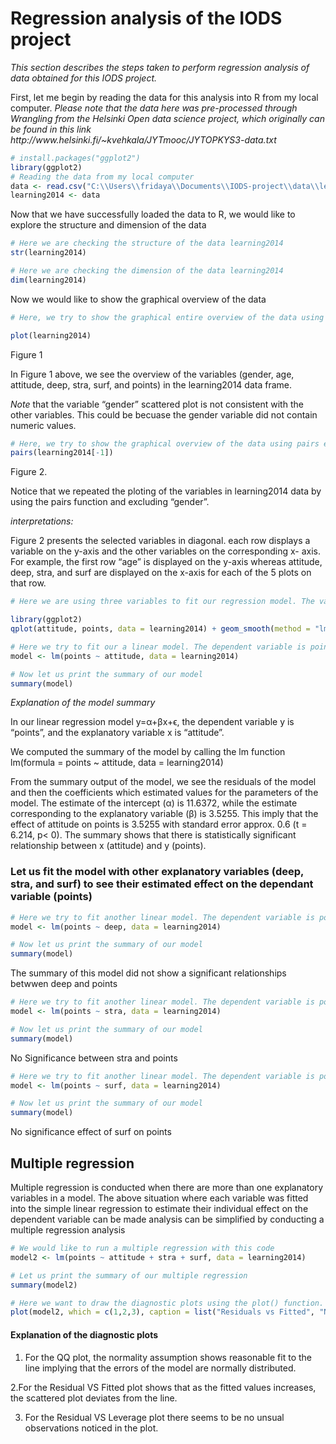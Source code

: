 # Regression analysis of the IODS project 

*This section describes the steps taken to perform regression analysis of data obtained for this IODS project.*

First, let me begin by reading the data for this analysis into R from my local computer. *Please note that the data here was pre-processed through Wrangling from the Helsinki Open data science project, which originally can be  found in this link http://www.helsinki.fi/~kvehkala/JYTmooc/JYTOPKYS3-data.txt*   

```r
# install.packages("ggplot2")
library(ggplot2)
# Reading the data from my local computer
data <- read.csv("C:\\Users\\fridaya\\Documents\\IODS-project\\data\\learning2014.csv")
learning2014 <- data
```
Now that we have successfully loaded the data to R, we would like to explore the structure and dimension of the data

```r
# Here we are checking the structure of the data learning2014
str(learning2014)
```
```r
# Here we are checking the dimension of the data learning2014
dim(learning2014)
```
Now we would like to show the graphical overview of the data 

```r
# Here, we try to show the graphical entire overview of the data using plot

plot(learning2014)
```
Figure 1

In Figure 1  above, we see the overview of the variables (gender, age, attitude, deep, stra, surf, and points) in the learning2014 data frame. 

*Note* that the variable "gender" scattered plot is not consistent with the other variables. This could be becuase the gender variable did not contain numeric values.

```r
# Here, we try to show the graphical overview of the data using pairs excluding the first variable 
pairs(learning2014[-1])
```
Figure 2.

Notice that we repeated the ploting of the variables in learning2014 data by using the pairs function and excluding "gender". 


*interpretations:*

Figure 2 presents the selected variables in diagonal. each row displays a variable on the y-axis and the other variables on the corresponding x- axis. For example, the first row "age" is displayed on the y-axis whereas attitude, deep, stra, and surf are displayed on the x-axis for each of the 5 plots on that row. 


```r
# Here we are using three variables to fit our regression model. The variables are attitude, and points, where points is out dependent variable.

library(ggplot2)
qplot(attitude, points, data = learning2014) + geom_smooth(method = "lm")

```

```r

# Here we try to fit our a linear model. The dependent variable is points while the explanatory variable is attitude
model <- lm(points ~ attitude, data = learning2014)

# Now let us print the summary of our model
summary(model)
```
*Explanation of the model summary*

In our linear regression model y=α+βx+ϵ, the dependent variable y is "points", and the explanatory variable x is "attitude". 

We computed the summary of the model by calling the lm function lm(formula = points ~ attitude, data = learning2014)

From the summary output of the model, we see the residuals of the model and then the coefficients which estimated values for the parameters of the model. The estimate of the intercept (α) is 11.6372, while the estimate corresponding to the explanatory variable (β) is 3.5255. This imply that the effect of attitude on points is 3.5255 with standard error approx. 0.6 (t = 6.214, p< 0). The summary shows that there is statistically significant relationship between x (attitude) and y (points). 

### Let us fit the model with other explanatory variables (deep, stra, and surf) to see their estimated effect on the dependant variable (points)

```r

# Here we try to fit another linear model. The dependent variable is points while the explanatory variable is deep
model <- lm(points ~ deep, data = learning2014)

# Now let us print the summary of our model
summary(model)

```

The summary of this model did not show a significant relationships betwwen deep and points


```r

# Here we try to fit another linear model. The dependent variable is points while the explanatory variable is stra
model <- lm(points ~ stra, data = learning2014)

# Now let us print the summary of our model
summary(model)

```

No Significance between stra and points 


```r

# Here we try to fit another linear model. The dependent variable is points while the explanatory variable is surf
model <- lm(points ~ surf, data = learning2014)

# Now let us print the summary of our model
summary(model)

```

No significance effect of surf on points

## Multiple regression 
Multiple regression is conducted when there are more than one explanatory variables in a model.
The above situation where each variable was fitted into the simple linear regression to estimate their individual effect on the dependent variable can be made  analysis can be simplified by conducting a multiple regression analysis

```r
# We would like to run a multiple regression with this code
model2 <- lm(points ~ attitude + stra + surf, data = learning2014)

# Let us print the summary of our multiple regression 
summary(model2)
```


```r
# Here we want to draw the diagnostic plots using the plot() function. 
plot(model2, which = c(1,2,3), caption = list("Residuals vs Fitted", "Normal QQ-plot", "Residuals vs Leverage"))

```

#### Explanation of the diagnostic plots 

1. For the QQ plot, the normality assumption shows reasonable fit to the line implying that the errors of the model are normally distributed.

2.For the Residual VS Fitted plot shows that as the fitted values increases, the scattered plot deviates from the line.

3. For the Residual VS Leverage plot there seems to be no unsual observations noticed in the plot.

